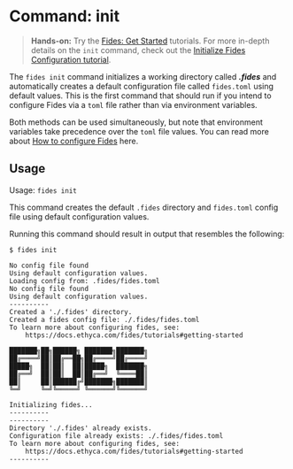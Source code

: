 

# Command: init

> **Hands-on:** Try the [Fides: Get Started](/dev-docs/get-started) tutorials.  For more in-depth details on the ```init``` command, check out the [Initialize Fides Configuration tutorial](/dev-docs/cli/init).


The ```fides init``` command initializes a working directory called ***.fides*** and automatically creates a default configuration file called ```fides.toml```  using default values.
This is the first command that should run if you intend to configure Fides via a ```toml``` file rather than via environment variables.

Both methods can be used simultaneously, but note that environment variables take precedence over the ```toml``` file values. You can read more about [How to configure Fides](/dev-docs/cli/config) here.

## Usage
Usage: ```fides init```

This command creates the default ```.fides``` directory and ```fides.toml``` config file using default configuration values.

Running this command should result in output that resembles the following:

```console
$ fides init

No config file found
Using default configuration values.
Loading config from: .fides/fides.toml
No config file found
Using default configuration values.
----------
Created a './.fides' directory.
Created a fides config file: ./.fides/fides.toml
To learn more about configuring fides, see:
	https://docs.ethyca.com/fides/tutorials#getting-started

███████╗██╗██████╗ ███████╗███████╗
██╔════╝██║██╔══██╗██╔════╝██╔════╝
█████╗  ██║██║  ██║█████╗  ███████╗
██╔══╝  ██║██║  ██║██╔══╝  ╚════██║
██║     ██║██████╔╝███████╗███████║
╚═╝     ╚═╝╚═════╝ ╚══════╝╚══════╝

Initializing fides...
----------
----------
Directory './.fides' already exists.
Configuration file already exists: ./.fides/fides.toml
To learn more about configuring fides, see:
	https://docs.ethyca.com/fides/tutorials#getting-started
----------
```